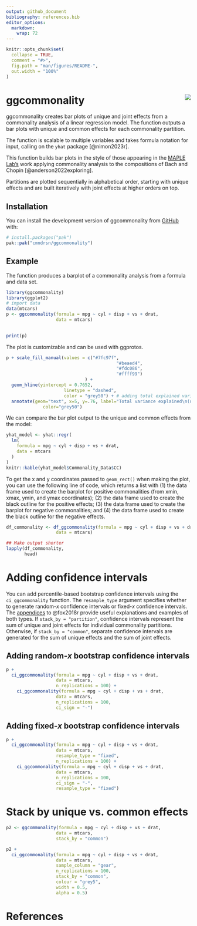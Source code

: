 ```yaml
---
output: github_document
bibliography: references.bib
editor_options: 
  markdown: 
    wrap: 72
---
```


<!-- README.md is generated from README.Rmd. Please edit that file -->

```r
knitr::opts_chunk$set(
  collapse = TRUE,
  comment = "#>",
  fig.path = "man/figures/README-",
  out.width = "100%"
)
```

# ggcommonality <img src="ggcommonality_sticker.png" align="right"/>

<!-- badges: start -->

<!-- badges: end -->

ggcommonality creates bar plots of unique and joint effects from a
commonality analysis of a linear regression model. The function outputs
a bar plots with unique and common effects for each commonality
partition.

The function is scalable to multiple variables and takes formula
notation for input, calling on the `yhat` package [@nimon2023r].

This function builds bar plots in the style of those appearing in the
[MAPLE Lab's](https://maplelab.net) work applying commonality analysis
to the compositions of Bach and Chopin [@anderson2022exploring].

Partitions are plotted sequentially in alphabetical order, starting with
unique effects and are built iteratively with joint effects at higher
orders on top.

## Installation

You can install the development version of ggcommonality from
[GitHub](https://github.com/) with:

``` r
# install.packages("pak")
pak::pak("cmndrsn/ggcommonality")
```

## Example

The function produces a barplot of a commonality analysis from a formula
and data set.

```r
library(ggcommonality)
library(ggplot2)
# import data
data(mtcars)
p <- ggcommonality(formula = mpg ~ cyl + disp + vs + drat,
                   data = mtcars)
  

print(p)
```

The plot is customizable and can be used with ggprotos.

```r
p + scale_fill_manual(values = c("#7fc97f",
                                          "#beaed4",
                                          "#fdc086",
                                          "#ffff99")
                              ) +
  geom_hline(yintercept = 0.7652,
                      linetype = "dashed",
                      color = "grey50") + # adding total explained variance
  annotate(geom="text", x=5, y=.76, label="Total variance explained\n(unique + joint)",
              color="grey50")

```

We can compare the bar plot output to the unique and common effects from
the model:

```r
yhat_model <- yhat::regr(
  lm(
    formula = mpg ~ cyl + disp + vs + drat,
    data = mtcars
  )
)
knitr::kable(yhat_model$Commonality_Data$CC)
```

To get the x and y coordinates passed to `geom_rect()` when making the
plot, you can use the following line of code, which returns a list with
(1) the data frame used to create the barplot for positive commonalities
(from xmin, xmax, ymin, and ymax coordinates); (2) the data frame used
to create the black outline for the positive effects; (3) the data frame
used to create the barplot for negative commonalities; and (4) the data
frame used to create the black outline for the negative effects.

```r
df_commonality <- df_ggcommonality(formula = mpg ~ cyl + disp + vs + drat,
                   data = mtcars)

## Make output shorter
lapply(df_commonality,
       head)

```

# Adding confidence intervals

You can add percentile-based bootstrap confidence intervals using the
`ci_ggcommonality` function. The `resample_type` argument specifies
whether to generate random-*x* confidence intervals or fixed-*x*
confidence intervals. The
[appendices](https://www.john-fox.ca/Companion/) to @fox2018r provide
useful explanations and examples of both types. If
`stack_by = "partition"`, confidence intervals represent the sum of
unique and joint effects for individual commonality partitions.
Otherwise, if `stack_by = "common"`, separate confidence intervals are
generated for the sum of unique effects and the sum of joint effects.

## Adding random-*x* bootstrap confidence intervals

```r
p +
  ci_ggcommonality(formula = mpg ~ cyl + disp + vs + drat,
                   data = mtcars,
                   n_replications = 100) +
    ci_ggcommonality(formula = mpg ~ cyl + disp + vs + drat,
                   data = mtcars,
                   n_replications = 100,
                   ci_sign = "-")
```

## Adding fixed-*x* bootstrap confidence intervals

```r
p +
  ci_ggcommonality(formula = mpg ~ cyl + disp + vs + drat,
                   data = mtcars,
                   resample_type = "fixed",
                   n_replications = 100) +
    ci_ggcommonality(formula = mpg ~ cyl + disp + vs + drat,
                   data = mtcars,
                   n_replications = 100,
                   ci_sign = "-",
                   resample_type = "fixed")

```

# Stack by unique vs. common effects

```r
p2 <- ggcommonality(formula = mpg ~ cyl + disp + vs + drat,
                   data = mtcars,
                   stack_by = "common")

p2 +
  ci_ggcommonality(formula = mpg ~ cyl + disp + vs + drat,
                   data = mtcars,
                   sample_column = "gear",
                   n_replications = 100,
                   stack_by = "common",
                   colour = "grey5",
                   width = 0.5,
                   alpha = 0.5) 
```

# References

